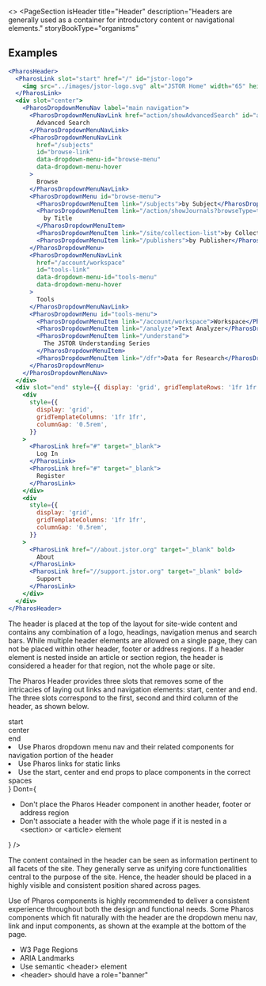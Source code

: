 
<>
<PageSection
  isHeader
  title="Header"
  description="Headers are generally used as a container for introductory content or navigational elements."
  storyBookType="organisms"
></PageSection>

## Examples

```jsx live
<PharosHeader>
  <PharosLink slot="start" href="/" id="jstor-logo">
    <img src="../images/jstor-logo.svg" alt="JSTOR Home" width="65" height="90" />
  </PharosLink>
  <div slot="center">
    <PharosDropdownMenuNav label="main navigation">
      <PharosDropdownMenuNavLink href="action/showAdvancedSearch" id="adv-search-link">
        Advanced Search
      </PharosDropdownMenuNavLink>
      <PharosDropdownMenuNavLink
        href="/subjects"
        id="browse-link"
        data-dropdown-menu-id="browse-menu"
        data-dropdown-menu-hover
      >
        Browse
      </PharosDropdownMenuNavLink>
      <PharosDropdownMenu id="browse-menu">
        <PharosDropdownMenuItem link="/subjects">by Subject</PharosDropdownMenuItem>
        <PharosDropdownMenuItem link="/action/showJournals?browseType=title">
          by Title
        </PharosDropdownMenuItem>
        <PharosDropdownMenuItem link="/site/collection-list">by Collections</PharosDropdownMenuItem>
        <PharosDropdownMenuItem link="/publishers">by Publisher</PharosDropdownMenuItem>
      </PharosDropdownMenu>
      <PharosDropdownMenuNavLink
        href="/account/workspace"
        id="tools-link"
        data-dropdown-menu-id="tools-menu"
        data-dropdown-menu-hover
      >
        Tools
      </PharosDropdownMenuNavLink>
      <PharosDropdownMenu id="tools-menu">
        <PharosDropdownMenuItem link="/account/workspace">Workspace</PharosDropdownMenuItem>
        <PharosDropdownMenuItem link="/analyze">Text Analyzer</PharosDropdownMenuItem>
        <PharosDropdownMenuItem link="/understand">
          The JSTOR Understanding Series
        </PharosDropdownMenuItem>
        <PharosDropdownMenuItem link="/dfr">Data for Research</PharosDropdownMenuItem>
      </PharosDropdownMenu>
    </PharosDropdownMenuNav>
  </div>
  <div slot="end" style={{ display: 'grid', gridTemplateRows: '1fr 1fr', rowGap: '1.5rem' }}>
    <div
      style={{
        display: 'grid',
        gridTemplateColumns: '1fr 1fr',
        columnGap: '0.5rem',
      }}
    >
      <PharosLink href="#" target="_blank">
        Log In
      </PharosLink>
      <PharosLink href="#" target="_blank">
        Register
      </PharosLink>
    </div>
    <div
      style={{
        display: 'grid',
        gridTemplateColumns: '1fr 1fr',
        columnGap: '0.5rem',
      }}
    >
      <PharosLink href="//about.jstor.org" target="_blank" bold>
        About
      </PharosLink>
      <PharosLink href="//support.jstor.org" target="_blank" bold>
        Support
      </PharosLink>
    </div>
  </div>
</PharosHeader>
```

<PageSection topMargin title="Usage">
  <p>
    The header is placed at the top of the layout for site-wide content and contains any combination
    of a logo, headings, navigation menus and search bars. While multiple header elements are
    allowed on a single page, they can not be placed within other header, footer or address regions.
    If a header element is nested inside an article or section region, the header is considered a
    header for that region, not the whole page or site.
  </p>
  <p>
    The Pharos Header provides three slots that removes some of the intricacies of laying out links
    and navigation elements: start, center and end. The three slots correspond to the first, second
    and third column of the header, as shown below.
  </p>
  <PharosHeader>
    <div slot="start">start</div>
    <div slot="center">center</div>
    <div slot="end">end</div>
  </PharosHeader>
</PageSection>

<PageSection title="Best practices">
  <BestPractices
    Do={
      <ul>
        <li>
          Use Pharos dropdown menu nav and their related components for navigation portion of the
          header
        </li>
        <li>Use Pharos links for static links</li>
        <li>Use the start, center and end props to place components in the correct spaces</li>
      </ul>
    }
    Dont={
      <ul>
        <li>Don't place the Pharos Header component in another header, footer or address region</li>
        <li>
          Don't associate a header with the whole page if it is nested in a &lt;section&gt; or
          &lt;article&gt; element
        </li>
      </ul>
    }
  />
</PageSection>

<PageSection title="Content guidelines">
  <div style={{ marginBottom: 'var(--pharos-spacing-3-x)' }}>
    <PharosHeading
      level={'2'}
      preset={'6'}
      style={{ marginBottom: 'var(--pharos-spacing-1-x)' }}
    ></PharosHeading>
    <p>
      The content contained in the header can be seen as information pertinent to all facets of the
      site. They generally serve as unifying core functionalities central to the purpose of the
      site. Hence, the header should be placed in a highly visible and consistent position shared
      across pages.
    </p>
    <p>
      Use of Pharos components is highly recommended to deliver a consistent experience throughout
      both the design and functional needs. Some Pharos components which fit naturally with the
      header are the dropdown menu nav, link and input components, as shown at the example at the
      bottom of the page.
    </p>
  </div>
</PageSection>

<PageSection title="Relevant WCAG guidelines">
  <ul>
    <li>
      <PharosLink href="https://www.w3.org/WAI/tutorials/page-structure/regions/">
        W3 Page Regions
      </PharosLink>
    </li>
    <li>
      <PharosLink href="w3.org/TR/wai-aria-practices/examples/landmarks/HTML5.html">
        ARIA Landmarks
      </PharosLink>
    </li>
    <li>Use semantic &lt;header&gt; element</li>
    <li>&lt;header&gt; should have a role="banner"</li>
  </ul>
</PageSection>
</>
